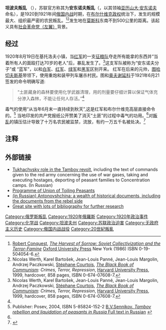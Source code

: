 {{Infobox military conflict
|image= Tambov Rebellion.png
|image_size= 300px
|caption= 
|conflict=坦波夫起义
|partof= [[俄国内战|俄国内战]]
|place= [[苏维埃俄国|苏维埃俄国]][[坦波夫省|坦波夫省]]
|date= 1920年8月19日–1921年6月
|result= [[布尔什维克|布尔什维克]]胜利
|combatant1= {{flagicon image|Darker green and Black flag.svg}} [[绿军|绿军]]
|combatant2= {{flag|RSFSR|1918}}
|commander1= {{flagicon image|Darker green and Black flag.svg}} [[亚历山大·安东诺夫|亚历山大·安东诺夫]]<br>{{flagicon image|Darker green and Black flag.svg}} {{link-ru|Peter Tokmakov|Токмаков, Пётр Михайлович}}{{KIA}}<br>{{flagicon image|Darker green and Black flag.svg}} {{link-ru|Ivan Ishin|Ишин, Иван Егорович}}{{executed}}
|commander2= {{flagicon|RSFSR|1918}} [[米哈伊尔·尼古拉耶维奇·图哈切夫斯基|米哈伊尔·尼古拉耶维奇·图哈切夫斯基]]<br>{{flagicon|RSFSR|1918}} [[弗拉基米尔·亚历山德罗维奇·安东诺夫-奥夫谢延科|弗拉基米尔·亚历山德罗维奇·安东诺夫-奥夫谢延科]]<br>{{flagicon|RSFSR|1918}} [[Alexander_Schlichter|Alexander Schlichter]]<br>{{flagicon|RSFSR|1918}} [[伊耶罗尼姆·彼得罗维奇·乌博列维奇|伊耶罗尼姆·彼得罗维奇·乌博列维奇]]<br>{{flagicon|RSFSR|1918}} [[格利哥里·科托夫斯基|格利哥里·科托夫斯基]]<br>{{flagicon|RSFSR|1918}} [[谢尔盖·加米涅夫|谢尔盖·加米涅夫]]
|strength1=大概20,000正规军和20,000 民兵{{Sfnm|1a1=Hosking|1y=1993|1p=78|2a1=Mayer|2y=2002|2p=392}}<hr> 14,000 <small>(1920年8月)</small>{{Sfnm|1a1=Powell|1y=2007|1p=219|2a1=Werth|2y=1999|2p=131}}<br />50,000 <small>(1920年10月)</small><ref name="ReferenceA">Powell, 2007: 219; Werth, 1999: 132</ref><br />40,000{{sfn|Werth|1999|p=139}} – 70,000<ref>Waller, 2012: 194</ref> <small>(1921年2月)</small><br />1,000 <small>(1921年9月)</small>{{sfn|Werth|1999|p=139}}
|strength2= 5,000 <small>(1920年11月)</small><ref name="ReferenceA">Powell, 2007: 219; Werth, 1999: 132</ref><br />50,000{{Sfnm|1a1=Figes|1y=1998|1p=811|2a1=Mayer|2y=2002|2p=392}} – 100,000<small>(1921年3月)</small><ref>Waller, 2012: 115; Werth, 1999: 132, 138</ref>
|casualties3=50,000名平民被拘留{{sfn|Werth|1999|p=139}}<br />240,000人死亡<ref>Sennikov, B.V. (2004). [http://rusk.ru/vst.php?idar=321701 ''Tambov rebellion and liquidation of peasants in Russia''] {{Wayback|url=http://rusk.ru/vst.php?idar=321701 |date=20190330141755 }}. Moscow: Posev. In Russian. {{ISBN|5-85824-152-2}}</ref>{{page number|date=August 2020}}
|casualties1= 
|casualties2= 
|}}
{{Campaignbox 俄國內戰}}
{{Campaignbox 俄國內戰南線}}

'''坦波夫叛乱''' （{{lang-ru|Тамбо́вское восста́ние}}），苏联官方称其为'''安东诺夫叛乱'''（{{lang-ru|Антоновский мятеж}}，以其领袖[[亚历山大·安东诺夫|亚历山大·安东诺夫]]命名），是1920到1921年间[[俄国内战|俄国内战]]时期，在[[布尔什维克|布尔什维克政权]]统治下，发生的规模最大、组织最严密的农民叛乱。<ref name="Conquest">[[Robert_Conquest|Robert Conquest]], [http://www.ditext.com/conquest/harvest.html ''The Harvest of Sorrow: Soviet Collectivization and the Terror-Famine''] {{Wayback|url=http://www.ditext.com/conquest/harvest.html|date=20080613052831}} [[Oxford_University_Press|Oxford University Press]] New York (1986) ISBN 0-19-504054-6.</ref><ref name="black book">Nicolas Werth, Karel Bartošek, Jean-Louis Panné, Jean-Louis Margolin, Andrzej Paczkowski, [[Stéphane_Courtois|Stéphane Courtois]], ''[[The_Black_Book_of_Communism|The Black Book of Communism]]: Crimes, Terror, Repression'', [[Harvard_University_Press|Harvard University Press]], 1999, hardcover, 858 pages, ISBN 0-674-07608-7.</ref>发生地在[[莫斯科|莫斯科]]东南不到500公里的距离。该起义具有[[左翼社会革命党|社会革命党（左翼）]]背景。

== 经过 ==
1920年8月19日在基托洛夫小镇，当[[苏联红军|红军]]的一支[[征粮队|征粮队]]夺走所有能拿的东西并“当着所有人的面殴打达70岁的老人”后，暴乱发生了。<ref name="black book">Nicolas Werth, Karel Bartošek, Jean-Louis Panné, Jean-Louis Margolin, Andrzej Paczkowski, [[Stéphane_Courtois|Stéphane Courtois]], ''[[The_Black_Book_of_Communism|The Black Book of Communism]]: Crimes, Terror, Repression'', [[Harvard_University_Press|Harvard University Press]], 1999, hardcover, 858 pages, ISBN 0-674-07608-7.</ref>这支军队被称为“安东诺夫分子”或 “蓝军”，以和[[俄国白军|白军]]、[[苏联红军|红军]]、[[綠軍|绿军]]和[[黑军|黑军]]区别开来。 
红军在后来的元帅，[[图哈切夫斯基|图哈切夫斯基]]带领下，使用重炮和装甲列车屠杀村民。图和[[弗拉基米尔·亚历山德罗维奇·安东诺夫-奥夫谢延科|奥夫谢延科]]于1921年6月21签发的命令明确写道: 

<blockquote>“土匪藏身的森林要使用化学武器清理，用的剂量要仔细计算以保证气体充分渗入森林，不能让任何人存活。”<ref name="black book"/></blockquote>


毒气的使用“从当年6月末一直持续到秋天”,这是红军和布尔什维克高层直接命令的。<ref name="Sennikov">Publisher: Posev, 2004, ISBN 5-85824-152-2 [http://www.rusk.ru/vst.php?idar=321701 B.V.Sennikov. ''Tambov rebellion and liquidation of peasants in Russia'' Full text in Russian] {{Wayback|url=http://www.rusk.ru/vst.php?idar=321701|date=20140312160930}}</ref> 当地印发的共产党报纸公开赞美了消灭“土匪”的过程中毒气的功用。<ref name="Sennikov"/>对[[叛乱|叛乱]]的镇压估计导致了十万名农民被监禁，流放，有约一万五千名被处决。<ref>{{cite book |last=Gellately |first=Robert |title=Lenin, Stalin, and Hitler: The Age of Social Catastrophe |publisher=[[Alfred_A._Knopf|Knopf]] |year=2007 |pages= 75 |isbn=1-4000-4005-1}}</ref>

== 注释 ==
<references/>
== 外部链接 ==
* [https://web.archive.org/web/20110719102347/http://hem.lidnet.se/~agzybirlik/tuhachvski.htm Tukhachvsky role in the Tambov revolt], including the text of commands given to the red army concerning the use of war gases, taking and executing hostages, deporting of peasant families to Concentration camps. (In Russian)
* [https://web.archive.org/web/20080311053511/http://www.uea.ac.uk/his/webcours/russia/documents/trud-krestyane.shtml Programme of Union of Toiling Peasants]
* [http://www.tstu.ru/win/kultur/other/antonov/titul.htm (in Russian) Antonovshchina: a wealth of historical documents, including the documents from the rebel side]{{Wayback|url=http://www.tstu.ru/win/kultur/other/antonov/titul.htm |date=20130624052732 }}
* [https://web.archive.org/web/20100615135057/http://euphrates.wpunj.edu/courses/hist429-60/Supplementary%20Material/HTML/Tambov.html Great site with lots of bibliography for further research] {{en icon}}
{{Anarchy!}}
{{19世紀及20世紀的歐洲農民戰爭}}
{{Coord|52|43|N|41|25|E|type:landmark_region:RU-TAM_source:dewiki|display=title}}

{{Authority control}}
[[Category:俄罗斯叛乱|Category:俄罗斯叛乱]]
[[Category:1920年俄羅斯|Category:1920年俄羅斯]]
[[Category:1920年政治事件|Category:1920年政治事件]]
[[Category:化学战|Category:化学战]]
[[Category:坦波夫州|Category:坦波夫州]]
[[Category:苏联政治迫害|Category:苏联政治迫害]]
[[Category:无政府主义历史|Category:无政府主义历史]]
[[Category:俄国内战战役|Category:俄国内战战役]]
[[Category:20世紀叛亂|Category:20世紀叛亂]]